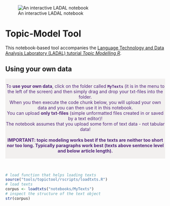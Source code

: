 
![An interactive LADAL notebook](/images/uq1.jpg)

# Topic-Model Tool

This notebook-based tool accompanies the [Language Technology and Data Analysis Laboratory (LADAL) tutorial *Topic Modelling R*](tutorials/topicmodels/topicmodels.html). 

## Using your own data

<div class="warning" style='padding:0.1em; background-color: rgba(215,209,204,.3); color:#51247a'>
<span>
<p style='margin-top:1em; text-align:center'>
To <b>use your own data</b>, click on the folder called <b>`MyTexts`</b> (it is in the menu to the left of the screen) and then simply drag and drop your txt-files into the folder. <br>When you then execute the code chunk below, you will upload your own data and you can then use it in this notebook.<br>You can upload <b>only txt-files</b> (simple unformatted files created in or saved by a text editor)! <br>The notebook assumes that you upload some form of text data - not tabular data!<br><br>
<b>IMPORTANT: topic modeling works best if the texts are neither too short nor too long. Typically  paragraphs work best (texts above sentence level and below article length).</b>
<br>
</p>
<p style='margin-left:1em;'>
</p></span>
</div>

<br>


```r
# load function that helps loading texts
source("tools/topictool/rscripts/loadtxts.R")
# load texts
corpus <- loadtxts("notebooks/MyTexts")
# inspect the structure of the text object
str(corpus)
```

